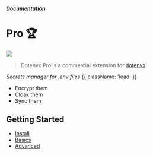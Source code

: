 

##### [Documentation](/docs)
# Pro 🏆

![](https://dotenvx.com/pro-banner.png)

> Dotenvx Pro is a commercial extension for [dotenvx](https://github.com/dotenvx/dotenvx).

*Secrets manager for .env files* {{ className: 'lead' }}

* Encrypt them
* Cloak them
* Sync them

## Getting Started

* [Install](/docs/pro/install)
* [Basics](/docs/pro/quickstart)
* [Advanced](/docs/pro/advanced)

&nbsp;

